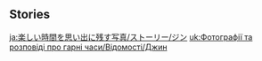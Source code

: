 {{EventTabs}}
==Stories==
{{TPRGT_Story
|character          = Jean
|time               = 2022-03-14
|zh                 = 
;今天是琴的生日哦，我们快去为她庆祝吧！
:'''派蒙：'''我听到脚步声了！旅行者和芭芭拉，你们那边好了吗？
:'''旅行者：'''我们准备好了。
:'''派蒙：'''她们来了，三，二，一&mdash;&mdash;
:'''派蒙：'''锵锵，生日快乐！
:'''琴：'''这是…
:'''琴：'''让大家费心了，谢谢。
|dialogue_review_zh = 三，二，一&mdash;&mdash;锵锵，生日快乐！
|en                 =
;Today is [[Jean]]'s birthday, let's go and celebrate with her!
:'''Paimon:''' I can hear footsteps! Traveler, Barbara, are you guys ready?
:'''Traveler:''' We're ready.
:'''Paimon:''' They're coming! Three, two, one...
:'''Paimon:''' Tada! Happy birthday!
:'''Jean:''' This is...
:'''Jean:''' Thank you for your trouble, everyone.
|dialogue_review_en = Three, two, one... Tada! Happy birthday!
}}
<noinclude>
[[ja:楽しい時間を思い出に残す写真/ストーリー/ジン]]
[[uk:Фотографії та розповіді про гарні часи/Відомості/Джин]]
</noinclude>
